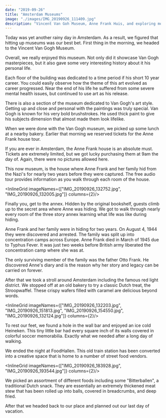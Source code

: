 ```yaml
---
date: "2019-09-26"
title: "Amsterdam Museums"
image: "./images/IMG_20190926_111409.jpg"
description: "Vincent Van Goh Museum, Anne Frank Huis, and exploring more of Amsterdam."
---
```



Today was yet another rainy day in Amsterdam. As a result, we figured that hitting up museums was our best bet. First thing in the morning, we headed to the Vincent Van Gogh Museum.

<InlineImage imageName="IMG_20190926_111409.jpg"/>

Overall, we really enjoyed this museum. Not only did it showcase Van Gogh masterpieces, but it also gave some very interesting history about it his personal life.

Each floor of the building was dedicated to a time period if his short 10 year career. You could easily observe how the theme of this art evolved as career progressed. Near the end of his life he suffered from some severe mental health issues, but continued to use art as his release.

<ImageTrifecta topImageName="MVIMG_20190926_100710.jpg" bottomImageName="IMG_20190926_101311.jpg" portraitImageName="IMG_20190926_110152.jpg" orientation="left"/>

There is also a section of the museum dedicated to Van Gogh's art style. Getting up and close and personal with the paintings was truly special. Van Gogh is known for his very bold brushstrokes.  He used thick paint to give his subjects dimension that almost made them look lifelike.

When we were done with the Van Gogh museum, we picked up some lunch at a nearby bakery. Earlier that morning we reserved tickets for the Anne Frank house tour.

If you are ever in Amsterdam, the Anne Frank house is an absolute must. Tickets are extremely limited, but we got lucky purchasing them at 9am the day of. Again, there were no pictures allowed here.

This now museum, is the house where Anne Frank and her family hid from the Nazi's for nearly two years before they were captured. The free audio tour provides information as you walk through each room of the house.

<InlineGrid imageNames={["IMG_20190926_132752.jpg", "IMG_20190926_132005.jpg"]} columns={2}/>

Finally you, get to the annex. Hidden by the original bookshelf, guests climb up to the secret area where Anne was hiding. We got to walk through nearly every room of the three story annex learning what life was like during hiding.

Anne Frank and her family were in hiding for two years. On August 4, 1944 they were discovered and arrested. The family was split up into concentration camps across Europe. Anne Frank died in March of 1945 due to Typhus Fever. It was just two weeks before British army liberated the concentration camp where she was at.

<InlineImage imageName="IMG_20190926_134509.jpg"/>

The only surviving member of the family was the father Otto Frank. He discovered Anne's diary and is the reason why her story and legacy can be carried on forever.

After that we took a stroll around Amsterdam including the famous red light district. We stopped off at an old bakery to try a classic Dutch treat, the Stroopwaffel. These crispy wafers filled with caramel are delicious beyond words.

<InlineGrid imageNames={["IMG_20190926_132203.jpg", "IMG_20190926_151813.jpg", "IMG_20190926_154550.jpg", "IMG_20190926_132124.jpg"]} columns={2}/>

To rest our feet, we found a hole in the wall bar and enjoyed an ice cold Heineken. This tiny little bar had every square inch of its walls covered in colorful soccer memorabilia. Exactly what we needed after a long day of walking.

<InlineImage imageName="IMG_20190926_163418.jpg"/>

We ended the night at FoodHallen. This old train station has been converted into a creative space that is home to a number of street food vendors.

<InlineGrid imageNames={["IMG_20190926_183928.jpg", "IMG_20190926_193544.jpg"]} columns={2}/>

We picked an assortment of different foods including some "Bitterballen", a traditional Dutch snack. They are essentially an extremely thickened meat stew that has been rolled up into balls, covered in breadcrumbs, and deep fried.

<InlineImage imageName="IMG_20190926_174934.jpg"/>

After that we headed back to our place and planned out our last day of vacation.